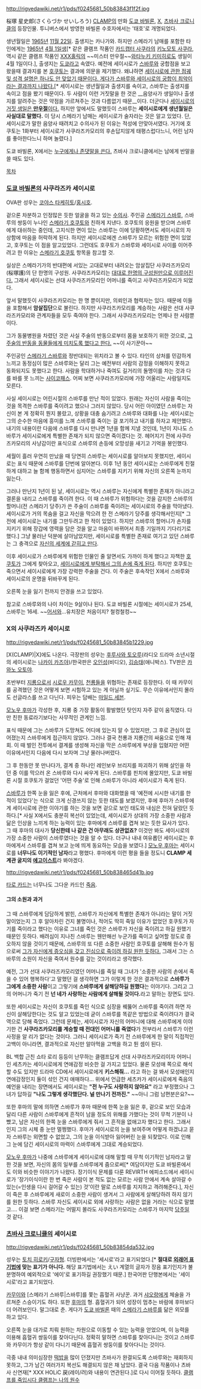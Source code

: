 http://rigvedawiki.net/r1/pds/f0245681_50b83843f1f2f.jpg

桜塚 星史郎(さくらづか せいしろう)
[[CLAMP]]의 만화 [[도쿄 바빌론]], [[X(CLAMP)|X]], [[츠바사 크로니클]]의 등장인물. 투니버스에서 방영한 바빌론 수호자에서는 '태호'로 개명되었다.

생년월일은 [[1965년]] [[11월 22일]]. 출생지는 카나가와. 하지만 스메라기 남매를 포함한 타인에게는 [[1965년]] [[4월 1일]]생[* 같은 클램프 작품인 [[카드캡터 사쿠라]]의 [[키노모토 사쿠라]], 역시 같은 클램프 작품인 [[XXX홀릭]]의 ~~미스터 만우절~~[[와타누키 키미히로]]도 생일이 4월 1일이다.], 출생지는 [[도쿄]]라고 속였다. 예전에 세이시로가 [[스메라기 스바루|스바루]]와 궁합점을 보고 왔을때 결과지를 본 [[스메라기 호쿠토|호쿠토]]는 결과에 의문을 제기했다. 왜냐하면  [[복선|세이시로에 관한 점궤 및 성격 설명은 하나도 안 맞았기 때문이다. 게다가 스바루와 세이시로의 궁합이 최악이라는 결과까지 나왔다.]][* 세이시로는 생년월일과 출생지를 속이고, 스바루는 출생지를 속이고 점을 봤기 때문이다. 두 사람이 이런 거짓말을 한 것은 __음양사가 생일이나 출생지를 알려주는 것은 약점을 가르쳐주는 것과 다름없기 때문__이다. 더군다나 [[복선|세이시로의 거짓 생일은 '''만우절'''이다.]] 하지만 앞에서도 말했듯이 스바루는 '''세이시로에게 생년월일은 사실대로 말했다.''' 이 당시 스메라기 남매는 세이시로가 술자라는 것은 알고 있었다. 단, 세이시로가 말한 음양사 때려치고 수의사가 된 이유는 적성에 안맞아서였다. 거기에 호쿠토는 1화부터 세이시로가 사쿠라즈카모리의 후손답지않게 태평스럽다느니, 어린 남자를 좋아한다느니 하며 놀렸다.]

도쿄 바빌론, X에서는 [[존댓말 캐릭터|누구에게나 존댓말을 쓴다.]] 츠바사 크로니클에서는 남에게 반말을 쓸 때도 있다.

[[목차]]
  
=== [[도쿄 바빌론]]의 사쿠라즈카 세이시로 ===
OVA판 성우는 [[코야스 타케히토]]/[[홍시호]].

겉으론 차분하고 인정많은 듯한 얼굴을 하고 있는 [[수의사]]. 주인공 [[스메라기 스바루]], 스바루의 쌍둥이 누나인 [[스메라기 호쿠토]]와 친하게 지낸다. 호쿠토의 응원을 받으며 스바루에게 대쉬하는 중인데, 고지식한 면이 있는 스바루는 이에 당황하면서도 세이시로의 자상함에 마음을 허락하게 된다. 하지만 세이시로에겐 스바루가 모르는 위험한 면이 있었고, 호쿠토는 이 점을 알고있었다. 그런데도 호쿠토가 스바루와 세이시로 사이를 이어주려고 한 이유는 [[스메라기 호쿠토]] 항목을 참고할 것.

실상은 스메라기가의 반대편에 서있는 고대로부터 내려오는 암살집단 사쿠라즈카모리(桜塚護)의 단 한명의 구성원. 사쿠라즈카모리는 [[일자전승|대대로 한명의 구성원만으로 이루어진다.]] 그래서 세이시로는 선대 사쿠라즈카모리인 어머니를 죽이고 사쿠라즈카모리가 되었다.

앞서 말했듯이 사쿠라즈카모리는 한 명 뿐이지만, 의뢰인과 협력자는 있다. 때문에 이들을 포함해서 '''암살집단'''으로 불린다. 하지만 사쿠라즈카모리를 계승하는 사람은 선대 사쿠라즈카모리와 관계자들을 모두 죽여야 한다. 그래서 사쿠라즈카모리는 언제나 한 사람뿐이다.

그가 동물병원을 차렸던 것은 사실 주술의 반동으로부터 몸을 보호하기 위한 것으로, [[백성귀족|그 주술의 반동을 동물들에게 미치도록 했다고 한다.]] ~~이 사기꾼아~~

주인공인 [[스메라기 스바루]]와 정반대되는 위치라고 볼 수 있다. 타인의 상처를 민감하게 느끼고 동정심이 많은 스바루와는 달리 그는 예전부터 사람의 감정을 이해하지 못하고 동화되지도 못했다고 한다. 사람을 학대하거나 죽여도 길거리의 돌멩이를 차는 것과 다를 바를 못 느끼는 [[사이코패스]]. 어찌 보면 사쿠라즈카모리에 가장 어울리는 사람일지도 모른다.

사실 세이시로는 어린시절의 스바루를 만난 적이 있었다. 원래는 자신이 사람을 죽이는 것을 목격한 스바루를 죽이려고 했으나 그러지 않았다. 당시 어린 아이였던 스바루는 자신이 본 게 정확히 뭔지 몰랐고, 상황을 대충 숨기려고 스바루와 대화를 나눈 세이시로는 그의 순수한 마음에 흥미를 느껴 스바루를 죽이는 걸 포기하고 내기를 하자고 제안했다. 내기의 내용이란 다음에 스바루를 다시 만나면 1년을 함께 지낼 것인데, 1년이 지나도 스바루가 세이시로에게 특별한 존재가 되지 않으면 죽이겠다는 것. 헤어지기 전에 사쿠라즈카모리의 사냥감이란 표식으로 스바루의 손등에 오망성을 새기고 기억을 봉인했다.

세월이 흘러 우연히 만났을 때 당연히 스바루는 세이시로를 알아보지 못했지만, 세이시로는 표식 때문에 스바루를 단번에 알아본다. 이후 1년 동안 세이시로는 스바루에게 친절하게 대하고 늘 함께 행동하면서 심지어는 스바루를 지키기 위해 자신의 오른쪽 눈까지 잃는다.

그러나 만난지 1년이 된 날, 세이시로는 역시 스바루는 자신에게 특별한 존재가 아니라고 결론을 내리고 스바루를 죽이려 한다. 이 때 스바루가 위험하다는 것을 감지한 스바루의 할머니(전 스메라기 당주)가 쓴 주술이 스바루를 죽이려는 세이시로의 주술을 막아냈다. 세이시로가 거의 목숨을 걸고 자신을 막으려 한 전 스메라기 당주를 생각해서인지[* 그 전에 세이시로는 내기를 그만두려고 한 적이 있었다. 하지만 스바루의 할머니가 손자를 지키기 위해 장갑에 영력을 담은 것을 알고 마음이 바뀌어서 최종 기일까지 기다리기로 했다.] 그냥 물러난 덕분에 살아남았지만, 세이시로를 특별한 존재로 여기고 있던 스바루는 그 충격으로 [[폐인|자신의 세계에 갇히고 만다]].

이후 세이시로가 스바루에게 위험한 인물인 줄 알면서도 가까이 하게 했다고 자책한 [[스메라기 호쿠토|호쿠토]]가 그에게 찾아오고, [[나를 죽여줘|세이시로에게 부탁해서 그의 손에 죽게 된다]]. 하지만 호쿠토는 죽으면서 세이시로에게 가장 강력한 주술을 건다. 이 주술은 후속작인 X에서 스바루와 세이시로의 운명을 뒤바꾸게 된다.

오른쪽 눈을 잃기 전까지 안경을 쓰고 있었다.

참고로 스바루와의 나이 차이는 9살이나 된다. 도쿄 바빌론 시절에는 세이시로가 25세, 스바루는 16세. ~~[[어서와]]...유치장은 처음이지? 철컹철컹~~

=== X의 사쿠라즈카 세이시로 ===
http://rigvedawiki.net/r1/pds/f0245681_50b83845b1229.jpg

[X(CLAMP)|X]에도 나온다. 극장판의 성우는 [[후루사와 토오루]](라디오 드라마 소년시절의 세이시로는 [[나카이 카즈야]])/한국판은 [[오인성]](비디오), [[김승태]](애니박스). TV판은 [[카와노 오토야]].

초반부터 [[지룡]]으로서 [[시로우 카무이]], [[천룡]]들을 위협하는 존재로 등장한다. 이 때 카무이를 공격했던 것은 어떻게 보면 시험하고 있는 게 아닐까 싶기도. 무슨 이유에서인지 몰라도 선글라스를 쓰고 다닌다. 피우는 담배는 [[마일드 세븐]].

[[모노우 후마]]가 각성한 후, 지룡 중 가장 활동이 활발했던 탓인지 자주 같이 움직였다. 다만 친한 동료라기보다는 사무적인 관계인 느낌.

표식 때문에 그는 스바루가 도망쳐도 어디에 있는지 알 수 있었지만, 그 후로 관심이 없어졌는지 스바루에게 접근하지 않았다. 그러나 결국 천룡과 지룡간의 싸움으로 인해 재회. 이 때 벌인 전투에서 결계를 생성해 자신을 막은 스바루에게 부상을 입혔지만 어떤 이유에서인지 다음에 다시 보자며 그냥 물러나버렸다.

그 후 한동안 못 만나다가, 결계 중 하나인 레인보우 브리지를 파괴하기 위해 살인을 하던 중 이를 막으러 온 스바루와 다시 싸우게 된다. 스바루를 핀치에 몰았지만, 도쿄 바빌론 시절 호쿠토가 걸었던 '어떤 주술'로 인해 스바루가 아니라 세이시로가 죽게 된다. 

[[스메라기 스바루|스바루]]가 한쪽 눈을 잃은 후에, 근처에서 후마와 대화했을 때 '예전에 시시한 내기를 한 적이 있었다'는 식으로 크게 신경쓰지 않는 듯한 태도를 보였지만, 후에 후마가 스바루에게 세이시로에 관한 이야기를 하는 것을 보면 겉으로 보인 태도와 내심은 전혀 달랐던 듯하다.[* 사실 X에서도 충분히 복선이 있었는데, 세이시로가 상대의 가장 소중한 사람과 닮은 인상을 느끼게 하는 능력이 있는 후마에게 스바루를 겹쳐 보는 듯한 묘사가 있다. 그 때 후마의 대사가 '''당신한테 나 같은 건 아무래도 상관없죠?''' 이것만 봐도 세이시로의 가장 소중한 사람이 스바루였다는 것을 알 수 있다. 더구나 내내 여유롭던 세이시로는 후마에게서 스바루를 겹쳐 보고 눈에 띄게 동요하는 모습을 보였다.]
[[모노우 후마]]는 세이시로를 '''너무나도 이기적인 남자'''라고 평했다. 후마에게 이런 평을 들을 정도니 '''CLAMP 세계관 굴지의 [[이기주의|에고이스트]]'''라 봐야겠다.

http://rigvedawiki.net/r1/pds/f0245681_50b838465d41b.jpg

[[타로 카드]]는 너무나도 그다운 카드인 [[죽음]]. 

==== 그의 소원과 과거 ====
그 때 스바루에게 담담하게 밝힌, 스바루가 자신에게 특별한 존재가 아니라는 말이 거짓말이었는지 그 후 알아차린 건지 불명이나, 적어도 딱히 죽일 이유가 없었던 호쿠토가 자기를 죽이라고 했다는 이유로 그녀를 죽인 것은 스바루가 자신을 죽이려고 하길 원했기 때문인 듯하다. 배려심이 지나친 스바루는 웬만해선 누군가를 죽이고 싶어할 정도로 증오하지 않을 것이기 때문에, 스바루의 또 다른 소중한 사람인 호쿠토를 살해해 원수가 됨으로써 [[타살을 빙자한 자살|그가 자신에게 증오심을 갖고 진심으로 죽이려 하길 원한 듯하다.]] 그래서 그는 스바루의 소원이 자신을 죽여서 원수를 갚는 것이리라고 생각했다.

예전, 그가 선대 사쿠라즈카모리였던 어머니를 죽일 때 그녀가 '소중한 사람의 손에서 죽을 수 있어 행복하다'고 말했던 걸 생각하면 그가 이렇게 한 것은 결과적으로 '''스바루가 그에게 소중한 사람'''이고 그렇기에 '''스바루에게 살해당하길 원했다'''는 이야기다. 그리고 그의 어머니가 죽기 전 '''넌 네가 사랑하는 사람에게 살해될 것이다.'''라고 말하는 장면도 있다. 

또한 세이시로는 자신이 호쿠토를 죽인 식으로 심장을 꿰뚫어 스바루를 죽이려 하면 자신이 살해당한다는 것도 알고 있었는데 굳이 스바루를 똑같은 방법으로 죽이려다가 결국 역으로 당해 죽었다. 그런데 문제는, 세이시로가 자신의 어머니에 대해 스바루에게 이야기한 건 '''사쿠라즈카모리를 계승할 때 전대인 어머니를 죽였다'''가 전부라서 스바루가 이런 사정을 알 리가 없다는 것이다. 그러니 세이시로가 죽기 전 스바루에게 한 말이 직접적인 고백이 아니라면, 결과적으로 자신만 알아먹을 고백을 하고 튄 셈이 된다.

BL 백합 근친 쇼타 로리 등등이 난무하는 클램프답게 선대 사쿠라즈카모리이자 어머니인 세츠카는 세이시로에게 연애감정 비슷한 걸 가지고 있었다. 물론 모성애 쪽으로 해석할 수도 있지만 드라마 CD에서 세이시로에게 '''키스해줘…''' 라고 하는 걸 봐서 모성애인지 연애감정인지 둘이 섞인 건지 애매하다... 위에서 언급한 세츠카가 세이시로에게 죽음의 예언을 내리는 장면에서도 세이시로는 '''"전 누구도 사랑하지 않아요"''' 라고 부정했으나 그녀가 답하길 '''"나도 그렇게 생각했단다. 널 만나기 전까진."''' ~~아니 그럼 남편분은요?~~

또한 후마의 말에 의하면 스바루가 후마 때문에 한쪽 눈을 잃은 후, 겉으로 보인 모습과 달리 다른 사람이 스바루에게 흔적이 남을 정도의 위해를 가했다는 것이 무척 기분이 나빴고, 남은 자신의 한쪽 눈을 스바루에게 줘서 그 흔적을 없애고자 했다고 한다. 그래서인지 그의 시체 중 눈만 멀쩡했다. 후마가 세이시로의 눈을 보여주며 어떻게 하겠냐고 묻자 스바루는 외면할 수 없었고, 그의 눈을 이식받아 잃어버린 눈을 되찾았다. 이로 인해 그 눈에 담긴 세이시로의 마력이 스바루에게 그대로 계승되었다.

[[모노우 후마]]가 나중에 스바루에게 세이시로에 대해 말할 때 무척 이기적인 남자라고 말한 것을 보면, 자신의 몸의 일부를 스바루에게 줌으로써[* 여담이지만 도쿄 바빌론에서도 이와 비슷한 이야기가 나왔다. 장기이식 문제를 다룬 REVIRTH 에피소드에서 세이시로가 '장기이식이란 한 번 죽은 사람이 본 적도 없는 모르는 사람 안에서 계속 살아갈 수 있는(=인생을 다시 걸어갈 수 있는) 것'이란 말로 스바루를 지지하고 격려해준다.], 자신이 죽은 후 스바루에게 새로이 소중한 사람이 생겨서 그 사람에게 살해당하려 하지 않기를 원한 듯하다. 스바루 자신도 세이시로 외에 사랑하는 사람은 없을 거라는 식으로 말했고…. 이걸 보면 스메라기는 어떨지 몰라도 사쿠라즈카모리는 스바루가 마지막 [[당주]]일 것 같다.

=== [[츠바사 크로니클]]의 세이시로 ===
http://rigvedawiki.net/r1/pds/f0245681_50b83854da532.jpg

성우는 [[토치 히로키]]/[[구자형]]. 더빙판에서는 '세시로'라고 표기되었다.[* '''절대로 [[외래어 표기법/일본어|외래어 표기법]]에 맞는 표기가 아니다.''' 해당 표기법에서는 えい 계열의 글자가 장음 표기인지가 불분명하여 예외적으로 '에이'로 표기하길 권장했기 때문.] 한국어판 단행본에서는 '세이시로'라고 표기되었다.

[[시로우 카무이|카무이]]와 [스메라기 스바루|스바루]를 쫓는 흡혈귀 사냥꾼. 과거 [[샤오랑]]에게 체술을 가르쳐준 스승이기도 하다. 또한 [[모노우 후마|후마]]의 형. 흡혈귀가 되어 성장이 멈추는 바람에 후마보다 더 어려보인다. 말그대로 춘. 게다가 [[도쿄 바빌론]] 때의 [[스메라기 스바루]]를 닮은 외모를 하고 있다. 

오른쪽 눈을 대가로 치뤄 원하는 차원으로 이동할 수 있는 능력을 얻었으며, 이 능력을 이용해 흡혈귀 쌍둥이를 찾아다닌다. 정확히 말하면 스바루를 찾아다니는 것이고 스바루와 카무이가 항상 같이 다니기 때문에 흡혈귀 쌍둥이를 찾아다니는 것이다.

극중 내내 의미심장한 [[떡밥]]을 많이 던졌지만 츠바사가 완결되도록 스바루와는 재회하지 못하고, 그가 남긴 여러가지 복선도 해결되지 않은 채 남았다. 결국 다음 작품이나 츠바사 신연재[* XXX HOLiC 戻(레이/려)와 내용이 연관된다.]로 다시 이어질 듯하다. [[개미를 죽입시다 개미는 나의 원수|클램프를 죽입시다 클램프는 나의 원수]]
